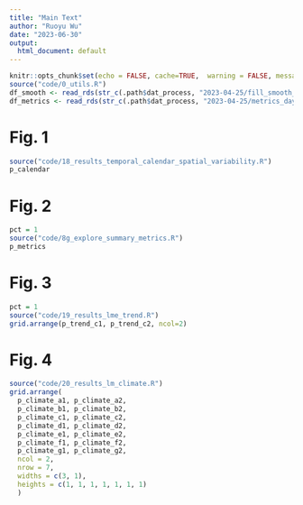 ```yaml
---
title: "Main Text"
author: "Ruoyu Wu"
date: "2023-06-30"
output:
  html_document: default
---
```


```r
knitr::opts_chunk$set(echo = FALSE, cache=TRUE,  warning = FALSE, message = FALSE)
source("code/0_utils.R")
df_smooth <- read_rds(str_c(.path$dat_process, "2023-04-25/fill_smooth_offset.rds"))
df_metrics <- read_rds(str_c(.path$dat_process, "2023-04-25/metrics_daymet.rds"))
```

# Fig. 1

```r
source("code/18_results_temporal_calendar_spatial_variability.R")
p_calendar
```

# Fig. 2

```r
pct = 1
source("code/8g_explore_summary_metrics.R")
p_metrics
```

# Fig. 3

```r
pct = 1
source("code/19_results_lme_trend.R")
grid.arrange(p_trend_c1, p_trend_c2, ncol=2)
```

# Fig. 4

```r
source("code/20_results_lm_climate.R")
grid.arrange(
  p_climate_a1, p_climate_a2,
  p_climate_b1, p_climate_b2,
  p_climate_c1, p_climate_c2,
  p_climate_d1, p_climate_d2,
  p_climate_e1, p_climate_e2,
  p_climate_f1, p_climate_f2,
  p_climate_g1, p_climate_g2,
  ncol = 2,
  nrow = 7,
  widths = c(3, 1),
  heights = c(1, 1, 1, 1, 1, 1, 1)
  )
```
